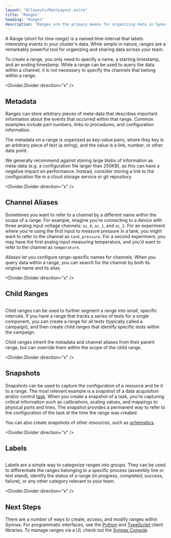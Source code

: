 ```yaml
---
layout: "@/layouts/MainLayout.astro"
title: "Ranges"
heading: "Ranges"
description: "Ranges are the primary means for organizing data in Synnax."
---
```



A Range (short for _time range_) is a named time interval that labels interesting
events in your cluster's data. While simple in nature, ranges are a remarkably
powerful tool for organizing and sharing data across your team.

To create a range, you only need to specify a name, a starting timestamp, and an ending 
timestamp. While a range can be used to query the data within a channel, it is not 
necessary to specify the channels that belong within a range.

<Divider.Divider direction="x" />

## Metadata

Ranges can store arbitrary pieces of meta-data that describes important information about
the events that occurred within that range. Common examples include part numbers, links
to procedures, and configuration information. 

The metadata on a range is organized as key-value pairs, where they key is an arbitrary
piece of text (a string), and the value is a link, number, or other data point. 

We generally recommend against storing large blobs of information as meta-data 
(e.g. a configuration file larger than 250KB), as this can have a negative impact on 
performance. Instead, consider storing a link to the configuration file in a cloud storage
service or git repository.

<Divider.Divider direction="x" />

## Channel Aliases

Sometimes you want to refer to a channel by a different name within the scope of 
a range. For example, imagine you're connecting to a device with three analog input voltage
channels: `ai_0`, `ai_1`, and `ai_2`. For an experiment where you're using the first input
to measure pressure in a tank, you might want to refer to the channel as `tank_pressure`.
For a second experiment, you may have the first analog input measuring temperature,
and you'd want to refer to the channel as `temperature`.

_Aliases_ let you configure range-specific names for channels. When you query data 
within a range, you can search for the channel by both its original name and its alias.

<Divider.Divider direction="x" />

## Child Ranges

<Image id="concepts/ranges/child-range" client:only="react" themed={false} />

Child ranges can be used to further segment a range into small, specific intervals.
If you have a range that tracks a series of tests for a single component, you can create
a range for all tests (typically called a campaign), and then create child ranges that
identify specific tests within the campaign. 

Child ranges inherit the metadata and channel aliases from their parent range, but can
override them within the scope of the child range.

<Divider.Divider direction="x" />

## Snapshots

Snapshots can be used to capture the configuration of a resource and tie it to a range.
The most relevant example is a snapshot of a data acquisition and/or control [task](/reference/device-drivers).
When you create a snapshot of a task, you're capturing critical information such as calibrations,
scaling values, and mappings to physical ports and lines. The snapshot provides a permanent way
to refer to the configuration of the task at the time the range was created.

You can also create snapshots of other resources, such as [schematics](/reference/console/schematics).

<Divider.Divider direction="x" />

## Labels

<Image id="concepts/ranges/labels-example" client:only="react" themed={false} />

Labels are a simple way to categorize ranges into groups. They can be used to differentiate
the ranges belonging to a specific process (assembly line or test stand), identify the
status of a range (in progress, completed, success, failure), or any other category
relevant to your team.

<Divider.Divider direction="x" />

## Next Steps

There are a number of ways to create, access, and modify ranges within Synnax. For 
programmatic interfaces, see the [Python](/reference/python-client/ranges) and 
[TypeScript](/reference/typescript-client/ranges) client libraries. To manage ranges
via a UI, check out the [Synnax Console](/reference/console/ranges).
